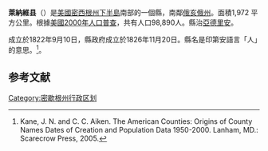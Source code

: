 {{noteTA
|T=zh-hans:莱纳维县 (密歇根州);zh-hk:萊納維縣 (密歇根州);zh-tw:萊納維郡 (密西根州);
|1=zh-hans:县;zh-hk:縣;zh-tw:郡;
}}
{{Infobox U.S. County |
 county  = 莱纳维县|
 state = 密西根州 |
 en county  = Lenawee County|
 en state = Michigan |
 seal =  |
 map = Map of Michigan highlighting Lenawee County.svg |
 map size = 200|
 founded =  1822|
 seat = [[Adrian,_Michigan|Adrian]] | 
 area = 1,972 [[square_kilometre|km²]] (761 [[square_mile|mi²]]) |
 area water = 28 km² (11 mi²) |
 area percentage = 1.42% |
 census yr = 2000|
 pop =  98,890 |
 density = 51|
 web = www.lenawee.mi.us|
|}}
'''萊納維县'''（{{lang-en|Lenawee County}}）是[[美國|美國]][[密西根州|密西根州]][[下半島|下半島]]南部的一個縣，南鄰[[俄亥俄州|俄亥俄州]]。面積1,972 平方公里。根據[[美國2000年人口普查|美國2000年人口普查]]，共有人口98,890人。縣治[[亞德里安_(密西根州)|亞德里安]]。

成立於1822年9月10日，縣政府成立於1826年11月20日。縣名是印第安語言「人」的意思。<ref>Kane, J. N. and C. C. Aiken. The American Counties: Origins of County Names Dates of Creation and Population Data 1950-2000. Lanham, MD.: Scarecrow Press, 2005.</ref>。

==参考文献==
<div class="references-small">
<references />
</div>
{{Michigan}}
{{Michigan-stub}}
{{DEFAULTSORT:Lenawee County}}
[[Category:密歇根州行政区划|Category:密歇根州行政区划]]